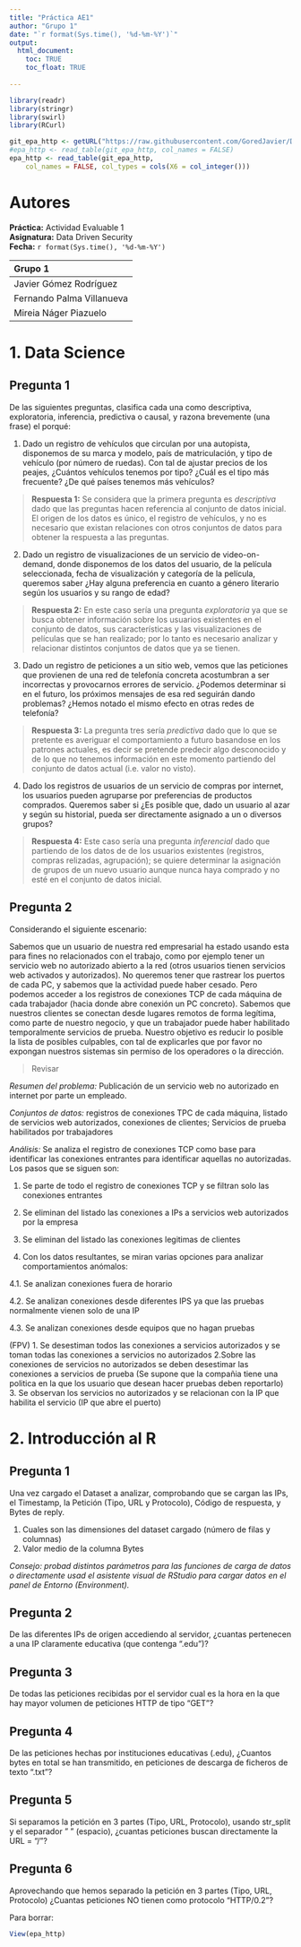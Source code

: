 ```yaml
---
title: "Práctica AE1"
author: "Grupo 1"
date: "`r format(Sys.time(), '%d-%m-%Y')`"
output: 
  html_document:
    toc: TRUE
    toc_float: TRUE
    
---
```


```r
library(readr)
library(stringr)
library(swirl)
library(RCurl)

git_epa_http <- getURL("https://raw.githubusercontent.com/GoredJavier/DataDrivenSecurity/refs/heads/main/epa-http.csv")
#epa_http <- read_table(git_epa_http, col_names = FALSE)
epa_http <- read_table(git_epa_http, 
    col_names = FALSE, col_types = cols(X6 = col_integer()))

```

# Autores

**Práctica:** Actividad Evaluable 1  
**Asignatura:** Data Driven Security  
**Fecha:** `r format(Sys.time(), '%d-%m-%Y')`  


|Grupo 1 |  
|:--------|  
|Javier Gómez Rodríguez|  
|Fernando Palma Villanueva|  
|Mireia Náger Piazuelo| 



# 1. Data Science

## Pregunta 1

De las siguientes preguntas, clasifica cada una como descriptiva, exploratoria,
inferencia, predictiva o causal, y razona brevemente (una frase) el porqué:

1. Dado un registro de vehículos que circulan por una autopista, disponemos de su
marca y modelo, país de matriculación, y tipo de vehículo (por número de
ruedas). Con tal de ajustar precios de los peajes, ¿Cuántos vehículos tenemos
por tipo? ¿Cuál es el tipo más frecuente? ¿De qué países tenemos más vehículos?

> **Respuesta 1:** Se considera que la primera pregunta es *descriptiva* dado que las preguntas hacen referencia al conjunto de datos inicial. El origen de los datos es único, el registro de vehículos, y no es necesario que existan relaciones con otros conjuntos de datos para obtener la respuesta a las preguntas. 

2. Dado un registro de visualizaciones de un servicio de video-on-demand, donde
disponemos de los datos del usuario, de la película seleccionada, fecha de visualización y categoría de la película, queremos saber ¿Hay alguna preferencia
en cuanto a género literario según los usuarios y su rango de edad?

> **Respuesta 2:** En este caso sería una pregunta *exploratoria* ya que se busca obtener información sobre los usuarios existentes en el conjunto de datos, sus características y las visualizaciones de películas que se han realizado; por lo tanto es necesario analizar y relacionar distintos conjuntos de datos que ya se tienen.   

3. Dado un registro de peticiones a un sitio web, vemos que las peticiones que
provienen de una red de telefonía concreta acostumbran a ser incorrectas y
provocarnos errores de servicio. ¿Podemos determinar si en el futuro, los
próximos mensajes de esa red seguirán dando problemas? ¿Hemos notado el
mismo efecto en otras redes de telefonía?

> **Respuesta 3:** La pregunta tres sería *predictiva* dado que lo que se pretente es averiguar el comportamiento a futuro basandose en los patrones actuales, es decir se pretende predecir algo desconocido y de lo que no tenemos información en este momento partiendo del conjunto de datos actual (i.e. valor no visto). 

4. Dado los registros de usuarios de un servicio de compras por internet, los
usuarios pueden agruparse por preferencias de productos comprados.
Queremos saber si ¿Es posible que, dado un usuario al azar y según su historial,
pueda ser directamente asignado a un o diversos grupos?

> **Respuesta 4:** Este caso sería una pregunta *inferencial* dado que partiendo de los datos de de los usuarios existentes (registros, compras relizadas, agrupación); se quiere determinar la asignación de grupos de un nuevo usuario aunque nunca haya comprado y no esté en el conjunto de datos inicial.  


## Pregunta 2

Considerando el siguiente escenario:

Sabemos que un usuario de nuestra red empresarial ha estado usando esta para fines
no relacionados con el trabajo, como por ejemplo tener un servicio web no autorizado
abierto a la red (otros usuarios tienen servicios web activados y autorizados). No
queremos tener que rastrear los puertos de cada PC, y sabemos que la actividad puede
haber cesado. Pero podemos acceder a los registros de conexiones TCP de cada máquina
de cada trabajador (hacia donde abre conexión un PC concreto). Sabemos que nuestros
clientes se conectan desde lugares remotos de forma legítima, como parte de nuestro
negocio, y que un trabajador puede haber habilitado temporalmente servicios de
prueba. Nuestro objetivo es reducir lo posible la lista de posibles culpables, con tal de explicarles que por favor no expongan nuestros sistemas sin permiso de los operadores o la dirección.

> Revisar

*Resumen del problema:* Publicación de un servicio web no autorizado en internet por parte un empleado.

*Conjuntos de datos:* registros de conexiones TPC de cada máquina, listado de servicios web autorizados, conexiones de clientes; Servicios de prueba habilitados por trabajadores

*Análisis:* Se analiza el registro de conexiones TCP como base para identificar las conexiones entrantes para identificar aquellas no autorizadas. Los pasos que se siguen son:

1. Se parte de todo el registro de conexiones TCP y se filtran solo las conexiones entrantes

2. Se eliminan del listado las conexiones a IPs a servicios web autorizados por la empresa

3. Se eliminan del listado las conexiones legitimas de clientes

4. Con los datos resultantes, se miran varias opciones para analizar comportamientos anómalos:

4.1. Se analizan conexiones fuera de horario

4.2. Se analizan conexiones desde diferentes IPS ya que las pruebas normalmente vienen solo de una IP 

4.3. Se analizan conexiones desde equipos que no hagan pruebas 

(FPV) 
1. Se desestiman todos las conexiones a servicios autorizados y se toman todas las conexiones a servicios no autorizados
2.Sobre las conexiones de servicios no autorizados se deben desestimar las conexiones a servicios de prueba (Se supone que la compañia tiene una politica en la que los usuario que desean hacer pruebas deben reportarlo)
3. Se observan los servicios no autorizados y se relacionan con la IP que habilita el servicio (IP que abre el puerto)
  

# 2. Introducción al R

## Pregunta 1

Una vez cargado el Dataset a analizar, comprobando que se cargan las IPs, el
Timestamp, la Petición (Tipo, URL y Protocolo), Código de respuesta, y Bytes de reply.

1. Cuales son las dimensiones del dataset cargado (número de filas y columnas)
2. Valor medio de la columna Bytes

*Consejo: probad distintos parámetros para las funciones de carga de datos o directamente usad el asistente visual de RStudio para cargar datos en el panel de Entorno (Environment).*


## Pregunta 2

De las diferentes IPs de origen accediendo al servidor, ¿cuantas pertenecen a una IP
claramente educativa (que contenga ".edu")?

## Pregunta 3

De todas las peticiones recibidas por el servidor cual es la hora en la que hay mayor volumen de peticiones HTTP de tipo "GET"?

## Pregunta 4

De las peticiones hechas por instituciones educativas (.edu), ¿Cuantos bytes en total se han transmitido, en peticiones de descarga de ficheros de texto ".txt"?

## Pregunta 5

Si separamos la petición en 3 partes (Tipo, URL, Protocolo), usando str_split y el
separador " " (espacio), ¿cuantas peticiones buscan directamente la URL = "/"?

## Pregunta 6

Aprovechando que hemos separado la petición en 3 partes (Tipo, URL, Protocolo)
¿Cuantas peticiones NO tienen como protocolo "HTTP/0.2"?



Para borrar:
```r

View(epa_http)

```


